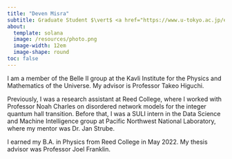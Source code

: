 ```yaml
---
title: "Deven Misra"
subtitle: Graduate Student $\vert$ <a href="https://www.u-tokyo.ac.jp/en/" style="text-decoration:none">The University of Tokyo</a>
about:
  template: solana
  image: /resources/photo.png
  image-width: 12em
  image-shape: round
toc: false
---
```


I am a member of the <a href="https://member.ipmu.jp/takeo.higuchi/belle2/" style="text-decoration: none">Belle II group</a> at the Kavli Institute for the Physics and Mathematics of the Universe. My advisor is Professor <a href="https://db.ipmu.jp/member/personal/2440en.html" style="text-decoration: none"> Takeo Higuchi</a>. 

Previously, I was a research assistant at Reed College, where I worked with Professor <a href="https://www.reed.edu/physics/faculty/" style="text-decoration: none">Noah Charles</a> on disordered network models for the integer quantum hall transition. Before that, I was a SULI intern in the Data Science and Machine Intelligence group at Pacific Northwest National Laboratory, where my mentor was Dr. <a href="https://www.pnnl.gov/people/jan-strube" style="text-decoration: none">Jan Strube</a>. 

I earned my B.A. in Physics from Reed College in May 2022. My thesis advisor was Professor <a href="https://people.reed.edu/~jfrankli/" style="text-decoration: none">Joel Franklin</a>. 
